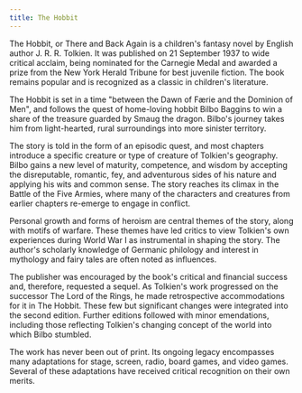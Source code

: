```yaml
---
title: The Hobbit
---
```


The Hobbit, or There and Back Again is a children's fantasy novel by English author J. R. R. Tolkien. It was published on 21 September 1937 to wide critical acclaim, being nominated for the Carnegie Medal and awarded a prize from the New York Herald Tribune for best juvenile fiction. The book remains popular and is recognized as a classic in children's literature.

The Hobbit is set in a time "between the Dawn of Færie and the Dominion of Men", and follows the quest of home-loving hobbit Bilbo Baggins to win a share of the treasure guarded by Smaug the dragon. Bilbo's journey takes him from light-hearted, rural surroundings into more sinister territory.

The story is told in the form of an episodic quest, and most chapters introduce a specific creature or type of creature of Tolkien's geography. Bilbo gains a new level of maturity, competence, and wisdom by accepting the disreputable, romantic, fey, and adventurous sides of his nature and applying his wits and common sense. The story reaches its climax in the Battle of the Five Armies, where many of the characters and creatures from earlier chapters re-emerge to engage in conflict.

Personal growth and forms of heroism are central themes of the story, along with motifs of warfare. These themes have led critics to view Tolkien's own experiences during World War I as instrumental in shaping the story. The author's scholarly knowledge of Germanic philology and interest in mythology and fairy tales are often noted as influences.

The publisher was encouraged by the book's critical and financial success and, therefore, requested a sequel. As Tolkien's work progressed on the successor The Lord of the Rings, he made retrospective accommodations for it in The Hobbit. These few but significant changes were integrated into the second edition. Further editions followed with minor emendations, including those reflecting Tolkien's changing concept of the world into which Bilbo stumbled.

The work has never been out of print. Its ongoing legacy encompasses many adaptations for stage, screen, radio, board games, and video games. Several of these adaptations have received critical recognition on their own merits.